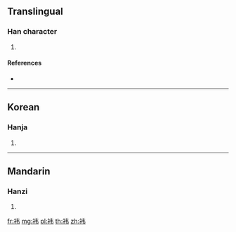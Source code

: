 {{character info/new}}
{{also|褘}}
==Translingual==

===Han character===
{{Han char|rn=145|rad=衣|as=04|sn=10|four=|canj=LQS}}

# {{defn|Han|sort=衣04}}

====References====
* {{Han ref|kx=1113.221|hdz=53077.101|uh=8886|ud=34950}}

----

==Korean==

===Hanja===
{{ko-hanja|hangeul=위|eumhun=|rv=wi|mr=wi|y=wi}}

# {{defn|lang=ko|sort=衣04}}

----

==Mandarin==

===Hanzi===
{{cmn-hanzi|tra=褘|pin=[[huī]] ([[hui1]])|wg=hui<sup>1</sup>}}

# {{defn|lang=cmn|sort=衣04}}

[[fr:袆]]
[[mg:袆]]
[[pl:袆]]
[[th:袆]]
[[zh:袆]]